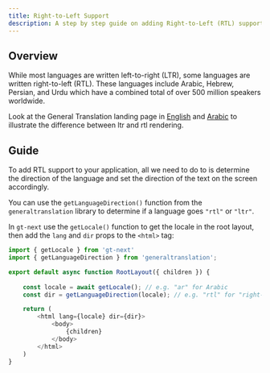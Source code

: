 ```yaml
---
title: Right-to-Left Support
description: A step by step guide on adding Right-to-Left (RTL) support to your application
---
```


## Overview

While most languages are written left-to-right (LTR), some languages are written right-to-left (RTL).
These languages include Arabic, Hebrew, Persian, and Urdu which have a combined total of over 500 million speakers worldwide.

Look at the General Translation landing page in [English](https://generaltranslation.com/en-US/welcome)
and [Arabic](https://generaltranslation.com/ar/welcome) to illustrate the difference between ltr and rtl rendering.

## Guide

To add RTL support to your application, all we need to do to is determine the direction of the language and set the direction of
the text on the screen accordingly.

You can use the `getLanguageDirection()` function from the `generaltranslation`
library to determine if a language goes `"rtl"` or `"ltr"`.

In `gt-next` use the `getLocale()` function to get the locale in the root layout, then add the `lang` and `dir` props to the `<html>` tag:

```javascript title="my-app/app/layout.tsx" copy
import { getLocale } from 'gt-next'
import { getLanguageDirection } from 'generaltranslation';

export default async function RootLayout({ children }) {
        
    const locale = await getLocale(); // e.g. "ar" for Arabic
    const dir = getLanguageDirection(locale); // e.g. "rtl" for "right-to-left"

    return (
        <html lang={locale} dir={dir}>
            <body> 
                {children}
            </body>
        </html>
    )
}
```